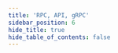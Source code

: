 ```yaml
---
title: 'RPC, API, gRPC'
sidebar_position: 6
hide_title: true
hide_table_of_contents: false
---
```



<PageTitle
  iconUrl="img/desmos-icon.svg"
  title="Desmos Public Endpoints"
  chainId="desmos-mainnet"
  version="v7.1.0"
/>

<Endpoints
  api="https://desmos-api.noders.services"
  rpc="https://desmos-rpc.noders.services"
  grpc="https://desmos-grpc.noders.services:443"
  jsonRpc=""
/>
